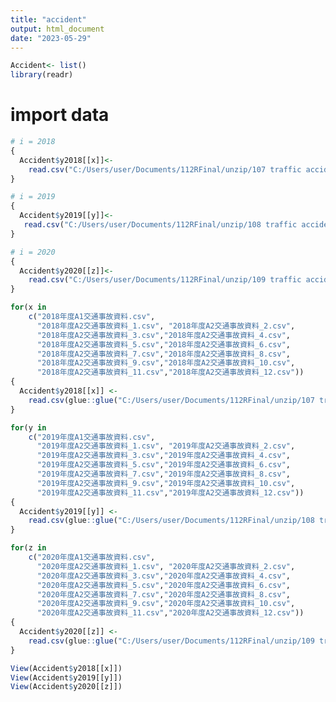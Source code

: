 ---
title: "accident"
output: html_document
date: "2023-05-29"
---


```{r}
Accident<- list()
library(readr)
```

# import data
```{r}
# i = 2018
{
  Accident$y2018[[x]]<-
    read.csv("C:/Users/user/Documents/112RFinal/unzip/107 traffic accident/x")
}
```

```{r}
# i = 2019
{
  Accident$y2019[[y]]<-
   read.csv("C:/Users/user/Documents/112RFinal/unzip/108 traffic accident/y")
}
```

```{r}
# i = 2020
{
  Accident$y2020[[z]]<-
    read.csv("C:/Users/user/Documents/112RFinal/unzip/109 traffic accident/z")
}
```

```{r}
for(x in 
    c("2018年度A1交通事故資料.csv",
      "2018年度A2交通事故資料_1.csv", "2018年度A2交通事故資料_2.csv",
      "2018年度A2交通事故資料_3.csv","2018年度A2交通事故資料_4.csv",
      "2018年度A2交通事故資料_5.csv","2018年度A2交通事故資料_6.csv",
      "2018年度A2交通事故資料_7.csv","2018年度A2交通事故資料_8.csv",
      "2018年度A2交通事故資料_9.csv","2018年度A2交通事故資料_10.csv",
      "2018年度A2交通事故資料_11.csv","2018年度A2交通事故資料_12.csv"))
{
  Accident$y2018[[x]] <-
    read.csv(glue::glue("C:/Users/user/Documents/112RFinal/unzip/107 traffic accident/{x}"))
}
```

```{r}
for(y in 
    c("2019年度A1交通事故資料.csv",
      "2019年度A2交通事故資料_1.csv", "2019年度A2交通事故資料_2.csv",
      "2019年度A2交通事故資料_3.csv","2019年度A2交通事故資料_4.csv",
      "2019年度A2交通事故資料_5.csv","2019年度A2交通事故資料_6.csv",
      "2019年度A2交通事故資料_7.csv","2019年度A2交通事故資料_8.csv",
      "2019年度A2交通事故資料_9.csv","2019年度A2交通事故資料_10.csv",
      "2019年度A2交通事故資料_11.csv","2019年度A2交通事故資料_12.csv"))
{
  Accident$y2019[[y]] <-
    read.csv(glue::glue("C:/Users/user/Documents/112RFinal/unzip/108 traffic accident/{y}"))
}
```

```{r}
for(z in 
    c("2020年度A1交通事故資料.csv",
      "2020年度A2交通事故資料_1.csv", "2020年度A2交通事故資料_2.csv",
      "2020年度A2交通事故資料_3.csv","2020年度A2交通事故資料_4.csv",
      "2020年度A2交通事故資料_5.csv","2020年度A2交通事故資料_6.csv",
      "2020年度A2交通事故資料_7.csv","2020年度A2交通事故資料_8.csv",
      "2020年度A2交通事故資料_9.csv","2020年度A2交通事故資料_10.csv",
      "2020年度A2交通事故資料_11.csv","2020年度A2交通事故資料_12.csv"))
{
  Accident$y2020[[z]] <-
    read.csv(glue::glue("C:/Users/user/Documents/112RFinal/unzip/109 traffic accident/{z}"))
}
```

```{r}
View(Accident$y2018[[x]])
View(Accident$y2019[[y]])
View(Accident$y2020[[z]])
```




